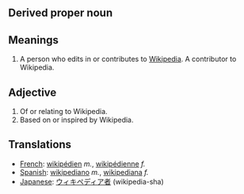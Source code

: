 == Derived proper noun ==

== Meanings ==

# A person who edits in or contributes to [[Wikipedia]].  A contributor to Wikipedia.

== Adjective ==

#Of or relating to Wikipedia.
#Based on or inspired by Wikipedia.

== Translations ==
*[[French]]: [[wikipédien]] ''m.'', [[wikipédienne]] ''f.''
*[[Spanish]]: [[wikipediano]] ''m.'', [[wikipediana]] ''f.''
*[[Japanese]]: [[ウィキペディア者]] (wikipedia-sha)